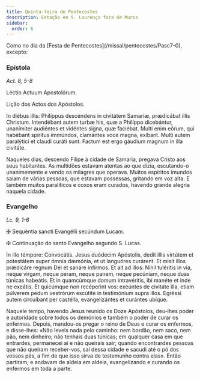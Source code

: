 ```yaml
---
title: Quinta-feira de Pentecostes
description: Estação em S. Lourenço fora de Muros
sidebar:
  order: 6
---
```


<aside>
  Como no dia da [Festa de Pentecostes](/missal/pentecostes/Pasc7-0),
  excepto:
</aside>

### Epístola

<em>Act. 8, 5-8</em>

<div class="side-by-side not-content">

Léctio Actuum Apostolórum.

Lição dos Actos dos Apóstolos.

In diébus illis: Philíppus descéndens in civitátem Samaríæ, prædicábat illis Christum. Intendébant autem turbæ his, quæ a Philíppo dicebántur, unanímiter audiéntes et vidéntes signa, quæ faciébat. Multi enim eórum, qui habébant spíritus immúndos, clamántes voce magna, exíbant. Multi autem paralýtici et claudi curáti sunt. Factum est ergo gáudium magnum in illa civitáte.

Naqueles dias, descendo Filipe à cidade de Samaria, pregava Cristo aos seus habitantes. As multidões estavam atentas ao que dizia, escutando-o unanimemente e vendo os milagres que operava. Muitos espíritos imundos saíam de várias pessoas, que estavam possessas, gritando em voz alta. E também muitos paralíticos e coxos eram curados, havendo grande alegria naquela cidade.

</div>

### Evangelho

<em>Lc. 9, 1-6</em>

<div class="side-by-side not-content">

<span class="cross text-red-500">✠</span> Sequéntia sancti Evangélii secúndum Lucam.

<span class="cross text-red-500">✠</span> Continuação do santo Evangelho segundo S. Lucas.

In illo témpore: Convocátis. Jesus duódecim Apóstolis, dedit illis virtútem et potestátem super ómnia dæmónia, et ut languóres curárent. Et misit illos prædicáre regnum Dei et sanáre infírmos. Et ait ad illos: Nihil tuléritis in via, neque virgam, neque peram, neque panem, neque pecúniam, neque duas túnicas habeátis. Et in quamcúmque domum intravéritis, ibi manéte et inde ne exeátis. Et quicúmque non recéperint vos: exeúntes de civitáte illa, etiam púlverem pedum vestrórum excútite in testimónium supra illos. Egréssi autem circuíbant per castélla, evangelizántes et curántes ubíque.

Naquele tempo, havendo Jesus reunido os Doze Apóstolos, deu-lhes poder e autoridade sobre todos os demónios e também o poder de curar os enfermos. Depois, mandou-os pregar o reino de Deus e curar os enfermos, e disse-lhes: «Não leveis nada pelo caminho: nem bordão, nem saco, nem pão, nem dinheiro; não tenhais duas túnicas; em qualquer casa em que entrardes, permanecei aí e não queirais sair; quando encontrardes pessoas que não queiram receber-vos, saí dessa cidade e sacudi até o pó dos vossos pés, a fim de que isso sirva de testemunho contra elas». Então partiram; e andavam de aldeia em aldeia, evangelizando e curando os enfermos em toda a parte.

</div>
